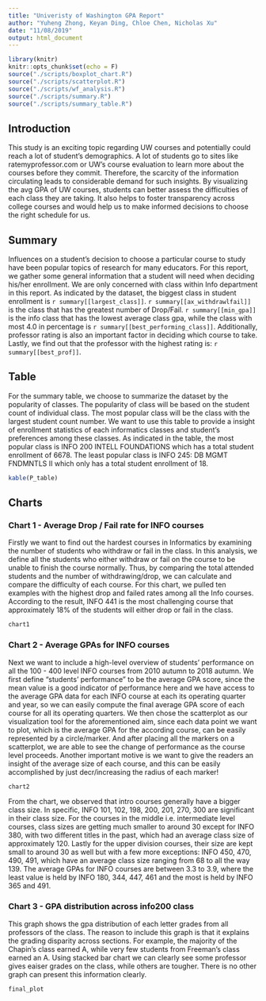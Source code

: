 ```yaml
---
title: "Univeristy of Washington GPA Report"
author: "Yuheng Zhong, Keyan Ding, Chloe Chen, Nicholas Xu"
date: "11/08/2019"
output: html_document
---
```


```r
library(knitr)
knitr::opts_chunk$set(echo = F)
source("./scripts/boxplot_chart.R")
source("./scripts/scatterplot.R")
source("./scripts/wf_analysis.R")
source("./scripts/summary.R")
source("./scripts/summary_table.R")
```
## Introduction

This study is an exciting topic regarding UW courses and potentially could reach a lot of student’s demographics. A lot of students go to sites like ratemyprofessor.com or UW’s course evaluation to learn more about the courses before they commit. Therefore, the scarcity of the information circulating leads to considerable demand for such insights. By visualizing the avg GPA of UW courses, students can better assess the difficulties of each class they are taking. It also helps to foster transparency across college courses and would help us to make informed decisions to choose the right schedule for us.

## Summary
Influences on a student’s decision to choose a particular course to study have been popular topics of research for many educators. For this report, we gather some general information that a student will need when deciding his/her enrollment. We are only concerned with class within Info department in this report. As indicated by the dataset, the biggest class in student enrollment is `r summary[[largest_class]]`. `r summary[[ax_withdrawlfail]]` is the class that has the greatest number of Drop/Fail. `r summary[[min_gpa]]` is the info class that has the lowest average class gpa, while the class with most 4.0 in percentage is `r summary[[best_performing_class]]`. Additionally, professor rating is also an important factor in deciding which course to take. Lastly, we find out that the professor with the highest rating is: `r summary[[best_prof]]`.

## Table
For the summary table, we choose to summarize the dataset by the popularity of classes. The popularity of class will be based on the student count of individual class. The most popular class will be the class with the largest student count number. We want to use this table to provide a insight of enrollment statistics of each informatics classes and student's preferences among these classes. As indicated in the table, the most popular class is INFO 200 INTELL FOUNDATIONS which has a total student enrollment of 6678. The least popular class is INFO 245: DB MGMT FNDMNTLS II which only has a total student enrollment of 18. 
```r
kable(P_table)
```

## Charts

### Chart 1 - Average Drop / Fail rate for INFO courses
Firstly we want to find out the hardest courses in Informatics by examining the number of students who withdraw or fail in the class. In this analysis, we define all the students who either withdraw or fail on the course to be unable to finish the course normally. Thus, by comparing the total attended students and the number of withdrawing/drop, we can calculate and compare the difficulty of each course.
For this chart, we pulled ten examples with the highest drop and failed rates among all the Info courses. According to the result, INFO 441 is the most challenging course that approximately 18% of the students will either drop or fail in the class. 
```r
chart1
```

### Chart 2 - Average GPAs for INFO courses
Next we want to include a high-level overview of students' performance on all the 100 - 400 level INFO courses from 2010 autumn to 2018 autumn. We first define "students' performance" to be the average GPA score, since the mean value is a good indicator of performance here and we have access to the average GPA data for each INFO course at each its operating quarter and year, so we can easily compute the final average GPA score of each course for all its operating quarters. We then chose the scatterplot as our visualization tool for the aforementioned aim, since each data point we want to plot, which is the average GPA for the according course, can be easily represented by a circle/marker. And after placing all the markers on a scatterplot, we are able to see the change of performance as the course level proceeds. Another important motive is we want to give the readers an insight of the average size of each course, and this can be easily accomplished by just decr/increasing the radius of each marker!

```r
chart2
```

From the chart, we observed that intro courses generally have a bigger class size. In specific, INFO 101, 102, 198, 200, 201, 270, 300 are significant in their class size. For the courses in the middle i.e. intermediate level courses, class sizes are getting much smaller to around 30 except for INFO 380, with two different titles in the past, which had an average class size of approximately 120. Lastly for the upper division courses, their size are kept small to around 30 as well but with a few more exceptions: INFO 450, 470, 490, 491, which have an average class size ranging from 68 to all the way 139. The average GPAs for INFO courses are between 3.3 to 3.9, where the least value is held by INFO 180, 344, 447, 461 and the most is held by INFO 365 and 491.

### Chart 3 - GPA distribution across info200 class
This graph shows the gpa distribution of each letter grades from all professors of the class. The reason
to include this graph is that it explains the grading disparity across sections. For example,
the majority of the Chapin's class earned A, while very few students from Freeman's class earned an A.
Using stacked bar chart we can clearly see some professor gives eaiser grades on the class, 
while others are tougher. There is no other graph can present this information clearly.

```r
final_plot
```

